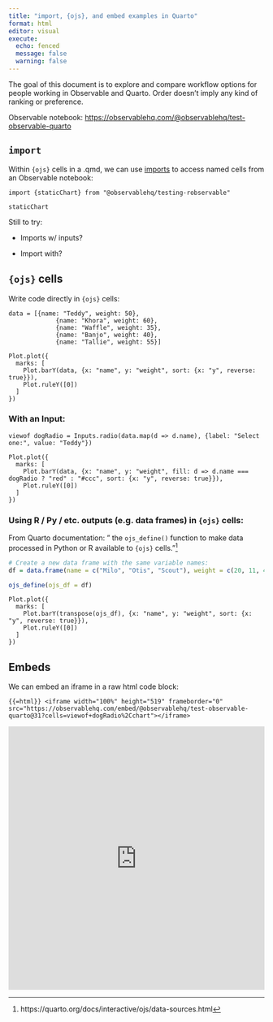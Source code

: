 ```yaml
---
title: "import, {ojs}, and embed examples in Quarto"
format: html
editor: visual
execute:
  echo: fenced
  message: false
  warning: false
---
```


The goal of this document is to explore and compare workflow options for people working in Observable and Quarto. Order doesn't imply any kind of ranking or preference.

Observable notebook: [https://observablehq.com/\@observablehq/test-observable-quarto](https://observablehq.com/@observablehq/test-observable-quarto)

## `import`

Within `{ojs}` cells in a .qmd, we can use [imports](https://observablehq.com/@observablehq/import) to access named cells from an Observable notebook:

```ojs
import {staticChart} from "@observablehq/testing-robservable"
```

```ojs
staticChart
```

Still to try:

-   Imports w/ inputs?

-   Import with?

## `{ojs}` cells

Write code directly in `{ojs}` cells:

```ojs
data = [{name: "Teddy", weight: 50},
             {name: "Khora", weight: 60},
             {name: "Waffle", weight: 35},
             {name: "Banjo", weight: 40},
             {name: "Tallie", weight: 55}]
```

```ojs
Plot.plot({
  marks: [
    Plot.barY(data, {x: "name", y: "weight", sort: {x: "y", reverse: true}}),
    Plot.ruleY([0])
  ]
})
```

### With an Input:

```ojs
viewof dogRadio = Inputs.radio(data.map(d => d.name), {label: "Select one:", value: "Teddy"})
```

```ojs
Plot.plot({
  marks: [
    Plot.barY(data, {x: "name", y: "weight", fill: d => d.name === dogRadio ? "red" : "#ccc", sort: {x: "y", reverse: true}}),
    Plot.ruleY([0])
  ]
})
```

### Using R / Py / etc. outputs (e.g. data frames) in `{ojs}` cells:

From Quarto documentation: " the `ojs_define()` function to make data processed in Python or R available to `{ojs}` cells."[^1]

[^1]: https://quarto.org/docs/interactive/ojs/data-sources.html

```r
# Create a new data frame with the same variable names: 
df = data.frame(name = c("Milo", "Otis", "Scout"), weight = c(20, 11, 42))
```

```r
ojs_define(ojs_df = df)
```

```ojs
Plot.plot({
  marks: [
    Plot.barY(transpose(ojs_df), {x: "name", y: "weight", sort: {x: "y", reverse: true}}),
    Plot.ruleY([0])
  ]
})
```

## Embeds

We can embed an iframe in a raw html code block:

```{{=html}}
<iframe width="100%" height="519" frameborder="0"
  src="https://observablehq.com/embed/@observablehq/test-observable-quarto@31?cells=viewof+dogRadio%2Cchart"></iframe>
```

```{=html}
<iframe width="100%" height="519" frameborder="0"
  src="https://observablehq.com/embed/@observablehq/test-observable-quarto@31?cells=viewof+dogRadio%2Cchart"></iframe>
```
